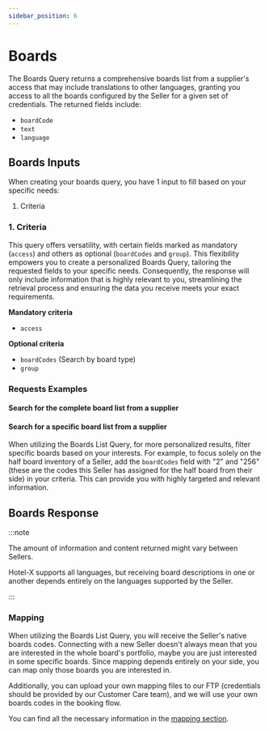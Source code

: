 ```yaml
---
sidebar_position: 6
---
```




# Boards

The Boards Query returns a comprehensive boards list from a supplier's access that may include translations to other languages, granting you access to all the boards configured by the Seller for a given set of credentials. The returned fields include:

* `boardCode`
* `text`
* `language`


## Boards Inputs

When creating your boards query, you have 1 input to fill based on your specific needs:

1. Criteria


### 1. Criteria   

This query offers versatility, with certain fields marked as mandatory (`access`) and others as optional (`boardCodes` and `group`). This flexibility empowers you to create a personalized Boards Query, tailoring the requested fields to your specific needs. Consequently, the response will only include information that is highly relevant to you, streamlining the retrieval process and ensuring the data you receive meets your exact requirements.

**Mandatory criteria**
* `access`

**Optional criteria**
* `boardCodes` (Search by board type)
* `group`

### Requests Examples

#### Search for the complete board list from a supplier

<GraphqlSample query={boardsQuery} variables={boardsVariables} />


#### Search for a specific board list from a supplier

When utilizing the Boards List Query, for more personalized results, filter specific boards based on your interests. For example, to focus solely on the half board inventory of a Seller, add the `boardCodes` field with "2" and "256" (these are the codes this Seller has assigned for the half board from their side) in your criteria. This can provide you with highly targeted and relevant information.

<GraphqlSample query={boardsQuery} variables={boardsByBoardCodeVariables} />


## Boards Response

:::note

The amount of information and content returned might vary between Sellers.

Hotel-X supports all languages, but receiving board descriptions in one or another depends entirely on the languages supported by the Seller.

:::

### Mapping

When utilizing the Boards List Query, you will receive the Seller's native boards codes. Connecting with a new Seller doesn't always mean that you are interested in the whole board's portfolio, maybe you are just interested in some specific boards. Since mapping depends entirely on your side, you can map only those boards you are interested in.

Additionally, you can upload your own mapping files to our FTP (credentials should be provided by our Customer Care team), and we will use your own boards codes in the booking flow.

You can find all the necessary information in the [mapping section](../plugins/mapping.mdx).
